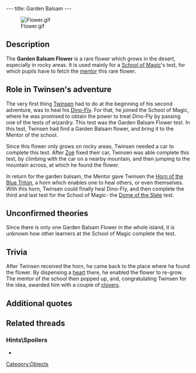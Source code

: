 ---
title: Garden Balsam
---

[[Image:Flower.gif|right]]

{{Quote|
Quote=You must bring this flower to the Rector of the School of Magic.|
Character=Official description}}

==Description==
The '''Garden Balsam Flower''' is a rare flower which grows in the desert, especially in rocky areas. It is used mainly for a [[School of Magic]]'s test, for which pupils have to fetch the [[Mentor of the School of Magic|mentor]] this rare flower.

==Role in Twinsen's adventure==
The very first thing [[Twinsen]] had to do at the beginning of his second adventure, was to heal his [[Dino-Fly]]. For that, he joined the School of Magic, where he was promised to obtain the power to treat Dino-Fly by passing one of the tests of wizardry. This test was the Garden Balsam Flower test. In this test, Twinsen had find a Garden Balsam flower, and bring it to the Mentor of the school.

Since this flower only grows on rocky areas, Twinsen needed a car to complete this test. After [[Zoé]] fixed their car, Twinsen was able complete this test, by climbing with the car on a nearby mountain, and then jumping to the mountain across, at which he found the flower.

In return for the garden balsam, the Mentor gave Twinsen the [[Horn of the Blue Triton]], a horn which enables one to heal others, or even themselves. With this horn, Twinsen could finally heal Dino-Fly, and then complete the third and last test for the School of Magic- the [[Dome of the Slate]] test.

==Unconfirmed theories==
Since there is only one Garden Balsam Flower in the whole island, it is unknown how other learners at the School of Magic complete the test.

==Trivia==
After Twinsen received the horn, he came back to the place where he found the flower. By dispensing a [[heart]] there, he enabled the flower to re-grow. The mentor of the school then popped up, and, congratulating Twinsen for the idea, awarded him with a couple of [[clovers]].

==Additional quotes==
{{Quote|
Quote=For the Test of the Balsam, you'll have to fetch me a balsam! It's a rare plant which grows in the desert.|
Character=Mentor of the School of Magic}}
{{Quote|
Quote=Mmm, I love the smell of Garden Balsam. Anyway, in exchange for the flower, here's the Horn of the Blue Triton. It'll make you a Healer.|
Character=Mentor of the School of Magic}}
{{Quote|
Quote=Well, this climate promotes the growth of this coniferous yellow flower. It's in high demand among the wizards and it only grows in rocky, hard to reach areas.|
Character=A grobo in the desert}}

==Related threads==
===Hints\Spoilers===
* {{thread|id=8993|title=Secend Test !}}

[[Category:Objects]]